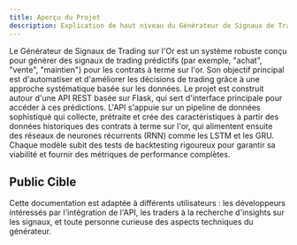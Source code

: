 ```yaml
---
title: Aperçu du Projet
description: Explication de haut niveau du Générateur de Signaux de Trading sur l'Or
---
```


Le Générateur de Signaux de Trading sur l'Or est un système robuste conçu pour générer des signaux de trading prédictifs (par exemple, "achat", "vente", "maintien") pour les contrats à terme sur l'or. Son objectif principal est d'automatiser et d'améliorer les décisions de trading grâce à une approche systématique basée sur les données. Le projet est construit autour d'une API REST basée sur Flask, qui sert d'interface principale pour accéder à ces prédictions. L'API s'appuie sur un pipeline de données sophistiqué qui collecte, prétraite et crée des caractéristiques à partir des données historiques des contrats à terme sur l'or, qui alimentent ensuite des réseaux de neurones récurrents (RNN) comme les LSTM et les GRU. Chaque modèle subit des tests de backtesting rigoureux pour garantir sa viabilité et fournir des métriques de performance complètes.

## Public Cible

Cette documentation est adaptée à différents utilisateurs : les développeurs intéressés par l'intégration de l'API, les traders à la recherche d'insights sur les signaux, et toute personne curieuse des aspects techniques du générateur.
